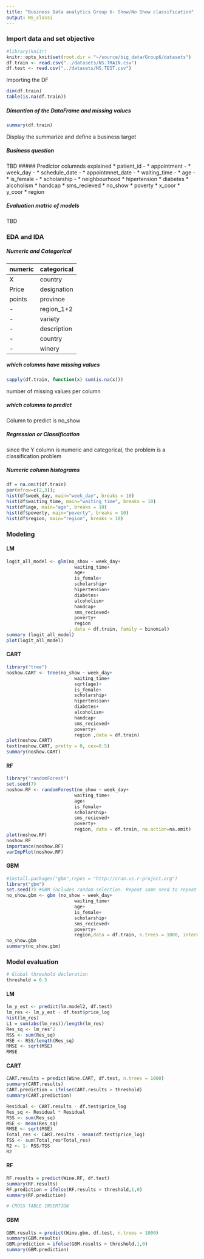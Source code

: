 ```yaml
---
title: "Business Data analytics Group 6- Show/No Show classification"
output: NS_classi
---
```


### Import data and set objective
```r
#library(knitr)
knitr::opts_knit$set(root.dir = "~/source/big_data/Group6/datasets")
df.train <- read.csv("../datasets/NS.TRAIN.csv")
df.test <- read.csv("../datasets/NS.TEST.csv")
```
Importing the DF

```r
dim(df.train)
table(is.na(df.train))
```
##### Dimantion of the DataFrame and missing values

```r
summary(df.train)
```
Display the summarize and define a business target

##### Business question
TBD
##### Predictor columnds explained
* patient_id - 
* appointment - 
* week_day - 
* schedule_date - 
* appointmnet_date -
* waiting_time - 
* age - 
* is_female - 
* scholarship - 
* neighbourhood
* hipertension
* diabetes
* alcoholism
* handcap
* sms_recieved
* no_show
* poverty
* x_coor
* y_coor
* region

##### Evaluation matric of models
 
TBD

### EDA and IDA
##### Numeric and Categorical  
numeric| categorical
------ | --------
X      | country
Price  | designation
points | province
  -    | region_1+2
  -    | variety
  -    | description
  -    | country
  -    | winery

##### which columns have missing values
```r
sapply(df.train, function(x) sum(is.na(x)))
```
number of missing values per column

##### which columns to predict
Column to predict is no_show

##### Regression or Classification 
since the Y column is numeric and categorical, the problem is a classification problem

##### Numeric column histograms
```r
df = na.omit(df.train)
par(mfrow=c(2,3));
hist(df$week_day, main="week_day", breaks = 10)
hist(df$waiting_time, main="waiting_time", breaks = 10)
hist(df$age, main="age", breaks = 10)
hist(df$poverty, main="poverty", breaks = 10)
hist(df$region, main="region", breaks = 10)
```

### Modeling
#### LM
```r
logit_all_model <- glm(no_show ~ week_day+
                         waiting_time+
                         age+
                         is_female+
                         scholarship+
                         hipertension+
                         diabetes+
                         alcoholism+
                         handcap+
                         sms_recieved+
                         poverty+
                         region
                       , data = df.train, family = binomial)
summary (logit_all_model)
plot(logit_all_model)
```

#### CART
```r
library("tree")
noshow.CART <- tree(no_show ~ week_day+
                         waiting_time+
                         sqrt(age)+
                         is_female+
                         scholarship+
                         hipertension+
                         diabetes+
                         alcoholism+
                         handcap+
                         sms_recieved+
                         poverty+
                         region ,data = df.train)
plot(noshow.CART)
text(noshow.CART, pretty = 0, cex=0.5)
summary(noshow.CART)

```

#### RF
```r
library("randomForest")
set.seed(7)
noshow.RF <- randomForest(no_show ~ week_day+
                         waiting_time+
                         age+
                         is_female+
                         scholarship+
                         sms_recieved+
                         poverty+
                         region, data = df.train, na.action=na.omit) 
plot(noshow.RF)
noshow.RF
importance(noshow.RF)
varImpPlot(noshow.RF)
```

#### GBM
```r
#install.packages("gbm",repos = "http://cran.us.r-project.org")
library("gbm")
set.seed(7) #GBM includes random selection. Repeat same seed to repeat the RF
no_show.gbm <- gbm (no_show ~ week_day+
                         waiting_time+
                         age+
                         is_female+
                         scholarship+
                         sms_recieved+
                         poverty+
                         region,data = df.train, n.trees = 1000, interaction.depth = 4, shrinkage = 0.2, verbose = F) #gbm distribution is gaussian for regression and bernoulli for binary classification
no_show.gbm
summary(no_show.gbm)
```


### Model evaluation
```r
# Global threshold decleration
threshold = 0.5
```

#### LM
```r
lm_y_est <- predict(lm.model2, df.test)
lm_res <- lm_y_est - df.test$price_log
hist(lm_res)
L1 = sum(abs(lm_res))/length(lm_res)
Res_sq <- lm_res^2
RSS <- sum(Res_sq)
MSE <- RSS/length(Res_sq)
RMSE <- sqrt(MSE)
RMSE
```

#### CART
```r
CART.results = predict(Wine.CART, df.test, n.trees = 1000)
summary(CART.results)
CART.prediction = ifelse(CART.results > threshold)
summary(CART.prediction)

Residual <- CART.results - df.test$price_log
Res_sq <- Residual * Residual
RSS <- sum(Res_sq)
MSE <- mean(Res_sq)
RMSE <- sqrt(MSE)
Total_res <- CART.results - mean(df.test$price_log)
TSS <- sum(Total_res*Total_res)
R2 <- 1- RSS/TSS
R2
```

#### RF
```r
RF.results = predict(Wine.RF, df.test)
summary(RF.results)
RF.prediction = ifelse(RF.results > threshold,1,0)
summary(RF.prediction)

# CROSS TABLE INSERTION
```

#### GBM
```r
GBM.results = predict(Wine.gbm, df.test, n.trees = 1000)
summary(GBM.results)
GBM.prediction = ifelse(GBM.results > threshold,1,0)
summary(GBM.prediction)
```

